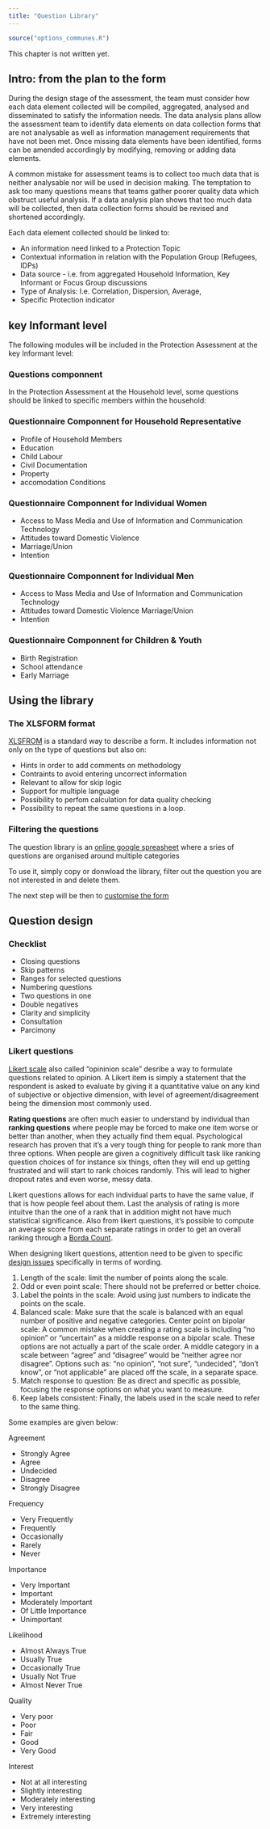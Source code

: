```yaml
---
title: "Question Library"
---
```


```r
source("options_communes.R")
```

<div class="important">
This chapter is not written yet.
</div>

## Intro: from the plan to the form

During the design stage of the assessment, the team must consider how each data element collected will be compiled, aggregated, analysed and disseminated to satisfy the information needs. The data analysis plans allow the assessment team to identify data elements on data collection forms that are not analysable as well as information management requirements that have not been met.  Once missing data elements have been identified, forms can be amended accordingly by modifying, removing or adding data elements.

A common mistake for assessment teams is to collect too much data that is neither analysable nor will be used in decision making.  The temptation to ask too many questions means that teams gather poorer quality data which obstruct useful analysis.  If a data analysis plan shows that too much data will be collected, then data collection forms should be revised and shortened accordingly.

Each data element collected should be linked to:

* An information need linked to a Protection Topic
* Contextual information in relation with the Population Group (Refugees, IDPs)
* Data source - i.e. from aggregated Household Information, Key Informant or Focus Group discussions
* Type of Analysis: I.e. Correlation, Dispersion, Average,  
* Specific Protection indicator


## key Informant level
The following modules will be included in the Protection Assessment at the key Informant level:


### Questions componnent 

In the Protection Assessment at the Household level, some questions should be linked to specific members within the household:

### Questionnaire Componnent for Household Representative
* Profile of Household Members
* Education
* Child Labour
* Civil Documentation
* Property 
* accomodation Conditions

### Questionnaire Componnent for Individual Women
* Access to Mass Media and Use of Information and Communication Technology
* Attitudes toward Domestic Violence
* Marriage/Union
* Intention

### Questionnaire Componnent for Individual Men
* Access to Mass Media and Use of Information and Communication Technology
* Attitudes toward Domestic Violence	Marriage/Union
* Intention

### Questionnaire Componnent for Children & Youth
* Birth Registration
* School attendance
* Early Marriage






## Using the library

###  The XLSFORM format

[XLSFROM](http://xlsform.org/) is a standard way to describe a form. It includes information not only on the type of questions but also on:

* Hints in order to add comments on methodology
* Contraints to avoid entering uncorrect information 
* Relevant to allow for skip logic
* Support for multiple language
* Possibility to perfom calculation for data quality checking
* Possibility to repeat the same questions in a loop.

###  Filtering the questions

The question library is an [online google spreasheet](https://docs.google.com/spreadsheets/d/1zGnaLXouP9vTfjqVvUVOSfzeSkvpd63f8Z-zvqGJtNU) where a sries of questions are organised around multiple categories

To use it, simply copy or donwload the library,  filter out the question you are not interested in and delete them.

The next step will be then to [customise the form](Guidelines-for-Customisation.html)


## Question design 


### Checklist 

* Closing questions
* Skip patterns
* Ranges for selected questions
* Numbering questions
* Two questions in one
* Double negatives
* Clarity and simplicity
* Consultation
* Parcimony


### Likert questions

[Likert scale](https://en.wikipedia.org/wiki/Likert_scale) also called "opininion scale" desribe a way to formulate questions related to opinion. A Likert item is simply a statement that the respondent is asked to evaluate by giving it a quantitative value on any kind of subjective or objective dimension, with level of agreement/disagreement being the dimension most commonly used.

**Rating questions** are often much easier to understand by individual than **ranking questions** where  people may be forced to make one item worse or better than another, when they actually find them equal. Psychological research has proven that it’s a very tough thing for people to rank more than three options. When people are given a cognitively difficult task like ranking question choices of for instance six things, often they will end up getting frustrated and will start to rank choices randomly. This will lead to higher dropout rates and even worse, messy data. 

Likert questions allows for each individual parts to have the same value, if that is how people feel about them. Last the analysis of rating is more intuitve than the one of a rank that in addition might not have much statistical significance. Also from likert questions, it's possible  to compute an average score from each separate ratings in order to get an overall ranking through a [Borda Count](https://en.wikipedia.org/wiki/Borda_count). 

When designing likert questions, attention need to be given to specific [design issues](http://www.uwex.edu/ces/4h/evaluation/documents/Wordingforratingscales.pdf) specifically in terms of wording. 

 1. Length of the scale: limit the number of points along the scale.
 2. Odd or even point scale: There should not be preferred or better choice.
 3. Label the points in the scale: Avoid using just numbers to indicate the points on the scale.
 4. Balanced scale: Make sure that the scale is balanced with an equal number of positive and negative categories.
Center point on bipolar scale:  A common mistake when creating a rating scale is including "no opinion" or "uncertain" as a middle response on a bipolar scale. These options are not actually a part of the scale order. A middle category in a scale between "agree" and "disagree" would be "neither agree nor disagree". Options such as: "no opinion", "not sure", "undecided", "don’t know", or "not applicable" are placed off the scale, in a separate space.
 5. Match response to question: Be as direct and specific as possible, focusing the response options on what you want to measure.
 6. Keep labels consistent: Finally, the labels used in the scale need to refer to the same thing. 

Some examples are given below: 

Agreement

 *  Strongly Agree 
 *  Agree 
 *  Undecided 
 *  Disagree 
 *  Strongly Disagree 
  
Frequency

 *  Very Frequently 
 *  Frequently 
 *  Occasionally 
 *  Rarely 
 *  Never 

Importance

 *  Very Important 
 *  Important 
 *  Moderately Important 
 *  Of Little Importance 
 *  Unimportant 

Likelihood

 *  Almost Always True 
 *  Usually True 
 *  Occasionally True 
 *  Usually Not True 
 *  Almost Never True 

Quality

 *  Very poor
 *  Poor
 *  Fair
 *  Good
 *  Very Good

Interest

 *  Not at all interesting  
 *  Slightly interesting
 *  Moderately interesting 
 *  Very interesting 
 *  Extremely interesting